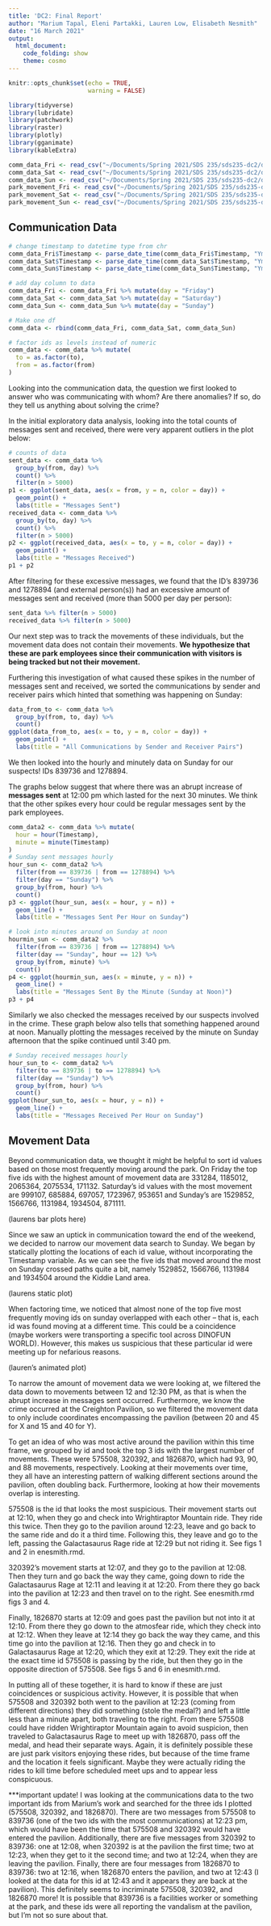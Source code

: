```yaml
---
title: 'DC2: Final Report'
author: "Marium Tapal, Eleni Partakki, Lauren Low, Elisabeth Nesmith"
date: "16 March 2021"
output: 
  html_document:
    code_folding: show
    theme: cosmo
---
```


```r
knitr::opts_chunk$set(echo = TRUE,
                      warning = FALSE)
```

```r
library(tidyverse)
library(lubridate)
library(patchwork)
library(raster)
library(plotly)
library(gganimate)
library(kableExtra)
```

```r
comm_data_Fri <- read_csv("~/Documents/Spring 2021/SDS 235/sds235-dc2/data/Communication Data/comm-data-Fri.csv")
comm_data_Sat <- read_csv("~/Documents/Spring 2021/SDS 235/sds235-dc2/data/Communication Data/comm-data-Sat.csv")
comm_data_Sun <- read_csv("~/Documents/Spring 2021/SDS 235/sds235-dc2/data/Communication Data/comm-data-Sun.csv")
park_movement_Fri <- read_csv("~/Documents/Spring 2021/SDS 235/sds235-dc2/data/Movement Data/park-movement-Fri.csv")
park_movement_Sat <- read_csv("~/Documents/Spring 2021/SDS 235/sds235-dc2/data/Movement Data/park-movement-Sat.csv")
park_movement_Sun <- read_csv("~/Documents/Spring 2021/SDS 235/sds235-dc2/data/Movement Data/park-movement-Sun.csv")
```


## Communication Data

```r
# change timestamp to datetime type from chr
comm_data_Fri$Timestamp <- parse_date_time(comm_data_Fri$Timestamp, "YmdHMS")
comm_data_Sat$Timestamp <- parse_date_time(comm_data_Sat$Timestamp, "YmdHMS")
comm_data_Sun$Timestamp <- parse_date_time(comm_data_Sun$Timestamp, "YmdHMS")

# add day column to data
comm_data_Fri <- comm_data_Fri %>% mutate(day = "Friday")
comm_data_Sat <- comm_data_Sat %>% mutate(day = "Saturday")
comm_data_Sun <- comm_data_Sun %>% mutate(day = "Sunday")

# Make one df
comm_data <- rbind(comm_data_Fri, comm_data_Sat, comm_data_Sun)

# factor ids as levels instead of numeric
comm_data <- comm_data %>% mutate(
  to = as.factor(to),
  from = as.factor(from)
)
```

Looking into the communication data, the question we first looked to answer who was communicating with whom? Are there anomalies? If so, do they tell us anything about solving the crime?

In the initial exploratory data analysis, looking into the total counts of messages sent and received, there were very apparent outliers in the plot below: 

```r
# counts of data
sent_data <- comm_data %>%
  group_by(from, day) %>%
  count() %>%
  filter(n > 5000)
p1 <- ggplot(sent_data, aes(x = from, y = n, color = day)) +
  geom_point() +
  labs(title = "Messages Sent")
received_data <- comm_data %>%
  group_by(to, day) %>%
  count() %>%
  filter(n > 5000)
p2 <- ggplot(received_data, aes(x = to, y = n, color = day)) +
  geom_point() +
  labs(title = "Messages Received")
p1 + p2
```

After filtering for these excessive messages, we found that the ID's  839736 and 1278894 (and external person(s)) had an excessive amount of messages sent and received (more than 5000 per day per person):

```r
sent_data %>% filter(n > 5000)
received_data %>% filter(n > 5000)
```

Our next step was to track the movements of these individuals, but the movement data does not contain their movements. **We hypothesize that these are park employees since their communication with visitors is being tracked but not their movement.**

Furthering this investigation of what caused these spikes in the number of messages sent and received, we sorted the communications by sender and receiver pairs which hinted that something was happening on Sunday: 

```r
data_from_to <- comm_data %>%
  group_by(from, to, day) %>%
  count()
ggplot(data_from_to, aes(x = to, y = n, color = day)) +
  geom_point() +
  labs(title = "All Communications by Sender and Receiver Pairs")
```

We then looked into the hourly and minutely data on Sunday for our suspects! IDs 839736 and 1278894.

The graphs below suggest that where there was an abrupt increase of **messages sent** at 12:00 pm which lasted for the next 30 minutes. We think that the other spikes every hour could be regular messages sent by the park employees.

```r
comm_data2 <- comm_data %>% mutate(
  hour = hour(Timestamp),
  minute = minute(Timestamp)
)
# Sunday sent messages hourly
hour_sun <- comm_data2 %>%
  filter(from == 839736 | from == 1278894) %>%
  filter(day == "Sunday") %>%
  group_by(from, hour) %>%
  count()
p3 <- ggplot(hour_sun, aes(x = hour, y = n)) +
  geom_line() +
  labs(title = "Messages Sent Per Hour on Sunday")

# look into minutes around on Sunday at noon
hourmin_sun <- comm_data2 %>%
  filter(from == 839736 | from == 1278894) %>%
  filter(day == "Sunday", hour == 12) %>%
  group_by(from, minute) %>%
  count()
p4 <- ggplot(hourmin_sun, aes(x = minute, y = n)) +
  geom_line() +
  labs(title = "Messages Sent By the Minute (Sunday at Noon)")
p3 + p4
```

Similarly we also checked the messages received by our suspects involved in the crime. These graph below also tells that something happened around at noon. Manually plotting the messages received by the minute on Sunday afternoon that the spike continued until 3:40 pm.

```r
# Sunday received messages hourly
hour_sun_to <- comm_data2 %>%
  filter(to == 839736 | to == 1278894) %>%
  filter(day == "Sunday") %>%
  group_by(from, hour) %>%
  count()
ggplot(hour_sun_to, aes(x = hour, y = n)) +
  geom_line() +
  labs(title = "Messages Received Per Hour on Sunday")
```

## Movement Data
Beyond communication data, we thought it might be helpful to sort id values based on those most frequently moving around the park.  On Friday the top five ids with the highest amount of movement data are 331284, 1185012, 2065364, 2075534, 171132.  Saturday’s id values with the most movement are 999107, 685884, 697057, 1723967, 953651 and Sunday’s are 1529852, 1566766, 1131984, 1934504, 871111. 

(laurens bar plots here)

Since we saw an uptick in communication toward the end of the weekend, we decided to narrow our movement data search to Sunday.  We began by statically plotting the locations of each id value, without incorporating the Timestamp variable.  As we can see the five ids that moved around the most on Sunday crossed paths quite a bit, namely 1529852, 1566766, 1131984 and 1934504 around the Kiddie Land area.  

(laurens static plot)

When factoring time, we noticed that almost none of the top five most frequently moving ids on sunday overlapped with each other – that is, each id was found moving at a different time.  This could be a coincidence (maybe workers were transporting a specific tool across DINOFUN WORLD).  However, this makes us suspicious that these particular id were meeting up for nefarious reasons.  

(lauren’s animated plot)


To narrow the amount of movement data we were looking at, we filtered the data down to movements between 12 and 12:30 PM, as that is when the abrupt increase in messages sent occurred. Furthermore, we know the crime occurred at the Creighton Pavilion, so we filtered the movement data to only include coordinates encompassing the pavilion (between 20 and 45 for X and 15 and 40 for Y). 

To get an idea of who was most active around the pavilion within this time frame, we grouped by id and took the top 3 ids with the largest number of movements. These were 575508, 320392, and 1826870, which had 93, 90, and 88 movements, respectively. Looking at their movements over time, they all have an interesting pattern of walking different sections around the pavilion, often doubling back. Furthermore, looking at how their movements overlap is interesting.

575508 is the id that looks the most suspicious. Their movement starts out at 12:10, when they go and check into Wrightiraptor Mountain ride. They ride this twice. Then they go to the pavilion around 12:23, leave and go back to the same ride and do it a third time. Following this, they leave and go to the left, passing the Galactasaurus Rage ride at 12:29 but not riding it. See figs 1 and 2 in enesmith.rmd.

320392’s movement starts at 12:07, and they go to the pavilion at 12:08. Then they turn and go back the way they came, going down to ride the Galactasaurus Rage at 12:11 and leaving it at 12:20. From there they go back into the pavilion at 12:23 and then travel on to the right. See enesmith.rmd figs 3 and 4.

Finally, 1826870 starts at 12:09 and goes past the pavilion but not into it at 12:10. From there they go down to the atmosfear ride, which they check into at 12:12. When they leave at 12:14 they go back the way they came, and this time go into the pavilion at 12:16. Then they go and check in to Galactasaurus Rage at 12:20, which they exit at 12:29. They exit the ride at the exact time id 575508 is passing by the ride, but then they go in the opposite direction of 575508. See figs 5 and 6 in enesmith.rmd.

In putting all of these together, it is hard to know if these are just coincidences or suspicious activity. However, it is possible that when 575508 and 320392 both went to the pavilion at 12:23 (coming from different directions) they did something (stole the medal?) and left a little less than a minute apart, both traveling to the right. From there 575508 could have ridden Wrightiraptor Mountain again to avoid suspicion, then traveled to Galactasaurus Rage to meet up with 1826870, pass off the medal, and head their separate ways. Again, it is definitely possible these are just park visitors enjoying these rides, but because of the time frame and the location it feels significant. Maybe they were actually riding the rides to kill time before scheduled meet ups and to appear less conspicuous. 

***important update! I was looking at the communications data to the two important ids from Marium’s work and searched for the three ids I plotted (575508, 320392, and 1826870). There are two messages from 575508 to 839736 (one of the two ids with the most communications) at 12:23 pm, which would have been the time that 575508 and 320392 would have entered the pavilion. Additionally, there are five messages from 320392 to 839736: one at 12:08, when 320392 is at the pavilion the first time; two at 12:23, when they get to it the second time; and two at 12:24, when they are leaving the pavilion. Finally, there are four messages from 1826870 to 839736: two at 12:16, when 1826870 enters the pavilion, and two at 12:43 (I looked at the data for this id at 12:43 and it appears they are back at the pavilion). This definitely seems to incriminate 575508, 320392, and 1826870 more! It is possible that 839736 is a facilities worker or something at the park, and these ids were all reporting the vandalism at the pavilion, but I’m not so sure about that.

 


